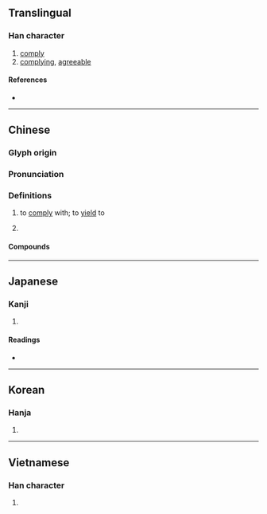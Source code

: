 {{character info}}
==Translingual==

===Han character===
{{Han char|rn=38|rad=女|as=07|sn=10|four=47414|canj=VSHU|ids=⿰女尾}}

# [[comply]]
# [[complying]], [[agreeable]]

====References====
* {{Han ref|kx=0262.090|dkj=06297|dj=0529.010|hdz=21054.060|uh=5A13|ud=23059|bh=AE55|bd=44629}}

----

==Chinese==
{{zh-forms}}

===Glyph origin===
{{Han etym}}

===Pronunciation===
{{zh-pron
|m=wěi
|c=mei5
|mc=y
|oc=y
|cat=v
}}

===Definitions===
{{zh-hanzi}}

# {{lb|zh|archaic}} to [[comply]] with; to [[yield]] to
# {{zh-used|娓娓}}

====Compounds====
{{zh-der|娓娓道來|娓娓不倦|娓娓而談|娓娓|娓娓動聽}}

----

==Japanese==

===Kanji===
{{ja-kanji|grade=|rs=女07}}

# {{rfdef|ja|sort=女07}}

====Readings====
* {{ja-readings|on=び,み,き|kun=すなお,したが-う,うつく-し.い}}

----

==Korean==

===Hanja===
{{ko-hanja|hangeul=미|rv=mi|mr=mi}}

# {{rfdef|ko|sort=女07}}

----

==Vietnamese==

===Han character===
{{vi-readings|reading=vãi|rs=女07}}

# {{rfdef|vi|sort=女07}}